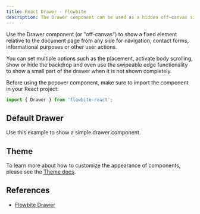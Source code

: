 ```yaml
---
title: React Drawer - Flowbite
description: The Drawer component can be used as a hidden off-canvas sidebar for navigation and to show other information based on multiple styles and placements
---
```


Use the Drawer component (or "off-canvas") to show a fixed element relative to the document page from any side for navigation, contact forms, informational purposes or other user actions.

You can set multiple options such as the placement, activate body scrolling, show or hide the backdrop and even use the swipeable edge functionality to show a small part of the drawer when it is not shown completely.

Before using the popover component, make sure to import the component in your React project:

```jsx
import { Drawer } from 'flowbite-react';
```

## Default Drawer

Use this example to show a simple drawer component.

<Example name="drawer.root" />

## Theme

To learn more about how to customize the appearance of components, please see the [Theme docs](/docs/customize/theme).

<Theme name="drawer" />

## References

- [Flowbite Drawer](https://flowbite.com/docs/components/drawer/)
